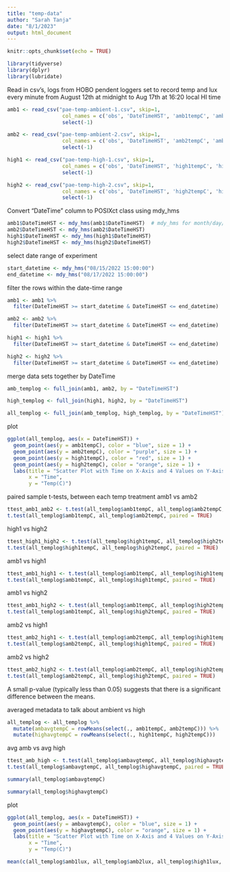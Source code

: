 ```yaml
---
title: "temp-data"
author: "Sarah Tanja"
date: "8/1/2023"
output: html_document
---
```


```r
knitr::opts_chunk$set(echo = TRUE)
```

```r
library(tidyverse)
library(dplyr)
library(lubridate)
```
Read in csv's, logs from HOBO pendent loggers set to record temp and lux every minute from August 12th at midnight to Aug 17th at 16:20 local HI time
```r
amb1 <- read_csv("pae-temp-ambient-1.csv", skip=1,
                  col_names = c('obs', 'DateTimeHST', 'amb1tempC', 'amb1lux')) %>% 
                  select(-1)

amb2 <- read_csv("pae-temp-ambient-2.csv", skip=1, 
                  col_names = c('obs', 'DateTimeHST', 'amb2tempC', 'amb2lux')) %>% 
                  select(-1)

high1 <- read_csv("pae-temp-high-1.csv", skip=1, 
                  col_names = c('obs', 'DateTimeHST', 'high1tempC', 'high1lux')) %>% 
                  select(-1)

high2 <- read_csv("pae-temp-high-2.csv", skip=1, 
                  col_names = c('obs', 'DateTimeHST', 'high2tempC', 'high2lux')) %>% 
                  select(-1)
```
Convert "DateTime" column to POSIXct class using mdy_hms
```r
amb1$DateTimeHST <- mdy_hms(amb1$DateTimeHST)  # mdy_hms for month/day/year hour:minute:second format
amb2$DateTimeHST <- mdy_hms(amb2$DateTimeHST)
high1$DateTimeHST <- mdy_hms(high1$DateTimeHST)
high2$DateTimeHST <- mdy_hms(high2$DateTimeHST)
```

select date range of experiment
```r
start_datetime <- mdy_hms("08/15/2022 15:00:00")
end_datetime <- mdy_hms("08/17/2022 15:00:00")
```

filter the rows within the date-time range 
```r
amb1 <- amb1 %>%
  filter(DateTimeHST >= start_datetime & DateTimeHST <= end_datetime)

amb2 <- amb2 %>%
  filter(DateTimeHST >= start_datetime & DateTimeHST <= end_datetime)

high1 <- high1 %>%
  filter(DateTimeHST >= start_datetime & DateTimeHST <= end_datetime)

high2 <- high2 %>%
  filter(DateTimeHST >= start_datetime & DateTimeHST <= end_datetime)
```


merge data sets together by DateTime
```r
amb_templog <- full_join(amb1, amb2, by = "DateTimeHST")
```

```r
high_templog <- full_join(high1, high2, by = "DateTimeHST")
```

```r
all_templog <- full_join(amb_templog, high_templog, by = "DateTimeHST")
```

plot 
```r
ggplot(all_templog, aes(x = DateTimeHST)) +
  geom_point(aes(y = amb1tempC), color = "blue", size = 1) +
  geom_point(aes(y = amb2tempC), color = "purple", size = 1) +
  geom_point(aes(y = high1tempC), color = "red", size = 1) +
  geom_point(aes(y = high2tempC), color = "orange", size = 1) +
  labs(title = "Scatter Plot with Time on X-Axis and 4 Values on Y-Axis",
       x = "Time",
       y = "Temp(C)")
```

paired sample t-tests, between each temp treatment
amb1 vs amb2
```r
ttest_amb1_amb2 <- t.test(all_templog$amb1tempC, all_templog$amb2tempC, paired = TRUE)
t.test(all_templog$amb1tempC, all_templog$amb2tempC, paired = TRUE)
```

high1 vs high2
```r
ttest_high1_high2 <- t.test(all_templog$high1tempC, all_templog$high2tempC, paired = TRUE)
t.test(all_templog$high1tempC, all_templog$high2tempC, paired = TRUE)
```

amb1 vs high1
```r
ttest_amb1_high1 <- t.test(all_templog$amb1tempC, all_templog$high1tempC, paired = TRUE)
t.test(all_templog$amb1tempC, all_templog$high1tempC, paired = TRUE)
```

amb1 vs high2
```r
ttest_amb1_high2 <- t.test(all_templog$amb1tempC, all_templog$high2tempC, paired = TRUE)
t.test(all_templog$amb1tempC, all_templog$high2tempC, paired = TRUE)
```

amb2 vs high1
```r
ttest_amb2_high1 <- t.test(all_templog$amb2tempC, all_templog$high1tempC, paired = TRUE)
t.test(all_templog$amb2tempC, all_templog$high1tempC, paired = TRUE)
```

amb2 vs high2
```r
ttest_amb2_high2 <- t.test(all_templog$amb2tempC, all_templog$high2tempC, paired = TRUE)
t.test(all_templog$amb2tempC, all_templog$high2tempC, paired = TRUE)
```
A small p-value (typically less than 0.05) suggests that there is a significant difference between the means.

averaged metadata to talk about ambient vs high
```r
all_templog <- all_templog %>% 
  mutate(ambavgtempC = rowMeans(select(., amb1tempC, amb2tempC))) %>% 
  mutate(highavgtempC = rowMeans(select(., high1tempC, high2tempC)))
```

avg amb vs avg high
```r
ttest_amb_high <- t.test(all_templog$ambavgtempC, all_templog$highavgtempC, paired = TRUE)
t.test(all_templog$ambavgtempC, all_templog$highavgtempC, paired = TRUE)
```
```r
summary(all_templog$ambavgtempC)
```
```r
summary(all_templog$highavgtempC)
```

plot

```r
ggplot(all_templog, aes(x = DateTimeHST)) +
  geom_point(aes(y = ambavgtempC), color = "blue", size = 1) +
  geom_point(aes(y = highavgtempC), color = "orange", size = 1) +
  labs(title = "Scatter Plot with Time on X-Axis and 4 Values on Y-Axis",
       x = "Time",
       y = "Temp(C)")
```

```r
mean(c(all_templog$amb1lux, all_templog$amb2lux, all_templog$high1lux, all_templog$high2lux))
```

